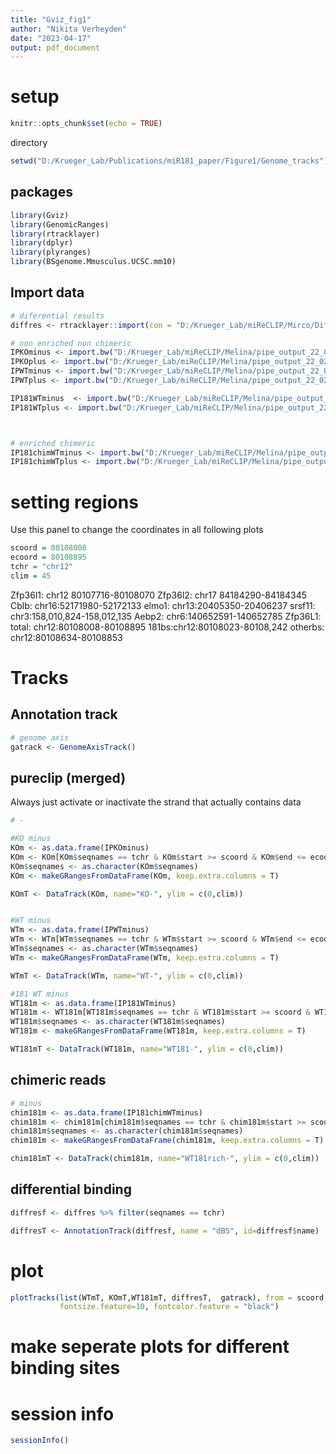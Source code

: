 ```yaml
---
title: "Gviz_fig1"
author: "Nikita Verheyden"
date: "2023-04-17"
output: pdf_document
---
```

# setup
```r
knitr::opts_chunk$set(echo = TRUE)
```

directory
```r
setwd("D:/Krueger_Lab/Publications/miR181_paper/Figure1/Genome_tracks")
```

## packages
```r
library(Gviz)
library(GenomicRanges)
library(rtracklayer)
library(dplyr)
library(plyranges)
library(BSgenome.Mmusculus.UCSC.mm10)
```


## Import data

```r
# diferential results
diffres <- rtracklayer::import(con = "D:/Krueger_Lab/miReCLIP/Mirco/DifferentialBinding/BsDifferentialResult.bed", format = "BED")

# non enriched non chimeric
IPKOminus <- import.bw("D:/Krueger_Lab/miReCLIP/Melina/pipe_output_22_02_14/pipe_output_22_02_14/non-chimeric/bw_merged/IP_KO.minus.bw")
IPKOplus <- import.bw("D:/Krueger_Lab/miReCLIP/Melina/pipe_output_22_02_14/pipe_output_22_02_14/non-chimeric/bw_merged/IP_KO.plus.bw")
IPWTminus <- import.bw("D:/Krueger_Lab/miReCLIP/Melina/pipe_output_22_02_14/pipe_output_22_02_14/non-chimeric/bw_merged/IP_WT.minus.bw")
IPWTplus <- import.bw("D:/Krueger_Lab/miReCLIP/Melina/pipe_output_22_02_14/pipe_output_22_02_14/non-chimeric/bw_merged/IP_WT.plus.bw")

IP181WTminus  <- import.bw("D:/Krueger_Lab/miReCLIP/Melina/pipe_output_22_02_14/pipe_output_22_02_14/non-chimeric/bw_merged/IP_WT_miR181.minus.bw")
IP181WTplus <- import.bw("D:/Krueger_Lab/miReCLIP/Melina/pipe_output_22_02_14/pipe_output_22_02_14/non-chimeric/bw_merged/IP_WT_miR181.plus.bw")



# enriched chimeric
IP181chimWTminus <- import.bw("D:/Krueger_Lab/miReCLIP/Melina/pipe_output_22_02_14/pipe_output_22_02_14/chimeric/crosslinks_merged/chimeric_IP_WT_miR181.minus.bw")
IP181chimWTplus <- import.bw("D:/Krueger_Lab/miReCLIP/Melina/pipe_output_22_02_14/pipe_output_22_02_14/chimeric/crosslinks_merged/chimeric_IP_WT_miR181.plus.bw")

```


# setting regions 

Use this panel to change the coordinates in all following plots
```r
scoord = 80108008 
ecoord = 80108895
tchr = "chr12"
clim = 45
```

Zfp36l1: chr12 80107716-80108070
Zfp36l2: chr17 84184290-84184345
Cblb: chr16:52171980-52172133
elmo1: chr13:20405350-20406237
srsf11: chr3:158,010,824-158,012,135
Aebp2: chr6:140652591-140652785
Zfp36L1: total: chr12:80108008-80108895    181bs:chr12:80108023-80108,242    otherbs: chr12:80108634-80108853

# Tracks

## Annotation track

```r
# genome axis
gatrack <- GenomeAxisTrack()

```


## pureclip (merged)

Always just activate or inactivate the strand that actually contains data
```r
# -

#KO minus
KOm <- as.data.frame(IPKOminus)
KOm <- KOm[KOm$seqnames == tchr & KOm$start >= scoord & KOm$end <= ecoord,]
KOm$seqnames <- as.character(KOm$seqnames)
KOm <- makeGRangesFromDataFrame(KOm, keep.extra.columns = T)

KOmT <- DataTrack(KOm, name="KO-", ylim = c(0,clim))


#WT minus
WTm <- as.data.frame(IPWTminus)
WTm <- WTm[WTm$seqnames == tchr & WTm$start >= scoord & WTm$end <= ecoord,]
WTm$seqnames <- as.character(WTm$seqnames)
WTm <- makeGRangesFromDataFrame(WTm, keep.extra.columns = T)

WTmT <- DataTrack(WTm, name="WT-", ylim = c(0,clim))

#181 WT minus
WT181m <- as.data.frame(IP181WTminus)
WT181m <- WT181m[WT181m$seqnames == tchr & WT181m$start >= scoord & WT181m$end <= ecoord,]
WT181m$seqnames <- as.character(WT181m$seqnames)
WT181m <- makeGRangesFromDataFrame(WT181m, keep.extra.columns = T)

WT181mT <- DataTrack(WT181m, name="WT181-", ylim = c(0,clim))


```


## chimeric reads

```r
# minus
chim181m <- as.data.frame(IP181chimWTminus)
chim181m <- chim181m[chim181m$seqnames == tchr & chim181m$start >= scoord & chim181m$end <= ecoord,]
chim181m$seqnames <- as.character(chim181m$seqnames)
chim181m <- makeGRangesFromDataFrame(chim181m, keep.extra.columns = T)

chim181mT <- DataTrack(chim181m, name="WT181rich-", ylim = c(0,clim))


```


## differential binding

```r
diffresf <- diffres %>% filter(seqnames == tchr)

diffresT <- AnnotationTrack(diffresf, name = "dBS", id=diffresf$name)

```



# plot

```r

plotTracks(list(WTmT, KOmT,WT181mT, diffresT,  gatrack), from = scoord, to= ecoord, type="histogram", featureAnnotation = "id", 
           fontsize.feature=10, fontcolor.feature = "black")
``` 



# make seperate plots for different binding sites





# session info
```r
sessionInfo()

```